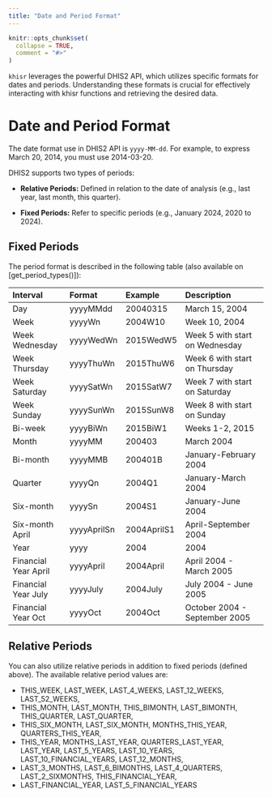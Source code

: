 ```yaml
---
title: "Date and Period Format"
---
```


```r
knitr::opts_chunk$set(
  collapse = TRUE,
  comment = "#>"
)
```

`khisr` leverages the powerful DHIS2 API, which utilizes specific formats for dates and periods. Understanding these formats is crucial for effectively interacting with khisr functions and retrieving the desired data.

# Date and Period Format

The date format use in DHIS2 API is `yyyy-MM-dd`. For example, to express March 20, 2014, you must use 2014-03-20.

DHIS2 supports two types of periods:

- **Relative Periods:** Defined in relation to the date of analysis (e.g., last year, last month, this quarter).

- **Fixed Periods:** Refer to specific periods (e.g., January 2024, 2020 to 2024).

## Fixed Periods

The period format is described in the following table (also available on [get_period_types()]):

| Interval             | Format       | Example     | Description                            |
|:---------------------|:-------------|:------------|:---------------------------------------|
| Day                  | yyyyMMdd     | 20040315    | March 15, 2004                         |
| Week                 | yyyyWn       | 2004W10     | Week 10, 2004                          |
| Week Wednesday       | yyyyWedWn    | 2015WedW5   | Week 5 with start on Wednesday         |
| Week Thursday        | yyyyThuWn    | 2015ThuW6   | Week 6 with start on Thursday          |
| Week Saturday        | yyyySatWn    | 2015SatW7   | Week 7 with start on Saturday          |
| Week Sunday          | yyyySunWn    | 2015SunW8   | Week 8 with start on Sunday            |
| Bi-week              | yyyyBiWn     | 2015BiW1    | Weeks 1-2, 2015                        |
| Month                | yyyyMM       | 200403      | March 2004                             |
| Bi-month             | yyyyMMB      | 200401B     | January-February 2004                  |
| Quarter              | yyyyQn       | 2004Q1      | January-March 2004                     |
| Six-month            | yyyySn       | 2004S1      | January-June 2004                      |
| Six-month April      | yyyyAprilSn  | 2004AprilS1 | April-September 2004                   |
| Year                 | yyyy         | 2004        | 2004                                   |
| Financial Year April | yyyyApril    | 2004April   | April 2004 - March 2005                |
| Financial Year July  | yyyyJuly     | 2004July    | July 2004 - June 2005                  |
| Financial Year Oct   | yyyyOct      | 2004Oct     | October 2004 - September 2005          |

## Relative Periods

You can also utilize relative periods in addition to fixed periods (defined above). The available relative period values are:

- THIS_WEEK, LAST_WEEK, LAST_4_WEEKS, LAST_12_WEEKS, LAST_52_WEEKS,
- THIS_MONTH, LAST_MONTH, THIS_BIMONTH, LAST_BIMONTH, THIS_QUARTER, LAST_QUARTER,
- THIS_SIX_MONTH, LAST_SIX_MONTH, MONTHS_THIS_YEAR, QUARTERS_THIS_YEAR,
- THIS_YEAR, MONTHS_LAST_YEAR, QUARTERS_LAST_YEAR, LAST_YEAR, LAST_5_YEARS, LAST_10_YEARS, LAST_10_FINANCIAL_YEARS, LAST_12_MONTHS,
- LAST_3_MONTHS, LAST_6_BIMONTHS, LAST_4_QUARTERS, LAST_2_SIXMONTHS, THIS_FINANCIAL_YEAR,
- LAST_FINANCIAL_YEAR, LAST_5_FINANCIAL_YEARS
